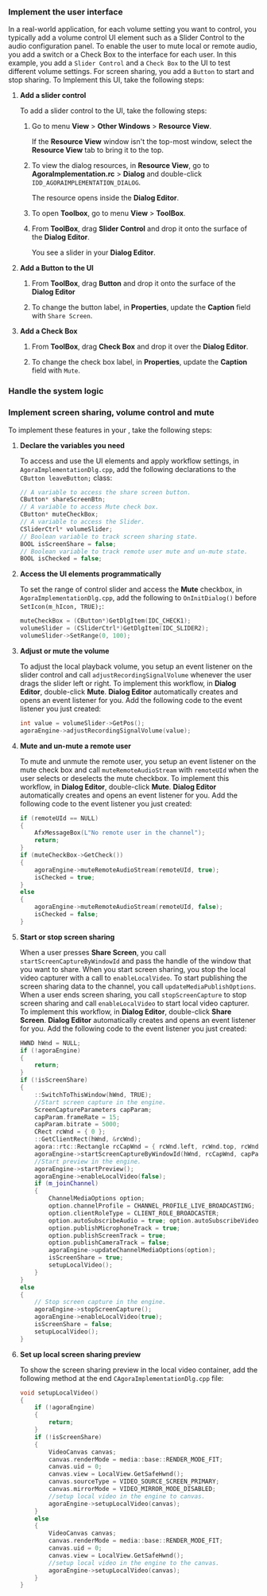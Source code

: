 <PlatformWrapper platform = "windows">


### Implement the user interface

In a real-world application, for each volume setting you want to control, you typically add a volume control UI element such as a <Link target="_blank" to="https://learn.microsoft.com/en-us/cpp/mfc/using-csliderctrl?view=msvc-170">Slider Control</Link> to the audio configuration panel. To enable the user to mute local or remote audio, you add a switch or a Check Box to the interface for each user. In this example, you add a `Slider Control` and a `Check Box` to the UI to test different volume settings. For screen sharing, you add a `Button` to start and stop sharing. To
Implement this UI, take the following steps:

1. **Add a slider control**

   To add a slider control to the UI, take the following steps:

    1. Go to menu **View** > **Other Windows** > **Resource View**.
        
       If the **Resource View** window isn't the top-most window, select the **Resource View** tab to bring it to the top.

    2. To view the dialog resources, in **Resource View**, go to **AgoraImplementation.rc** > **Dialog** and double-click `IDD_AGORAIMPLEMENTATION_DIALOG`.

        The resource opens inside the **Dialog Editor**. 
    
    3. To open **Toolbox**, go to menu **View** > **ToolBox**.

    4. From **ToolBox**, drag **Slider Control** and drop it onto the surface of the **Dialog Editor**.

        You see a slider in your **Dialog Editor**.

2. **Add a Button to the UI**

    1. From **ToolBox**, drag **Button** and drop it onto the surface of the **Dialog Editor**

    2. To change the button label, in **Properties**, update the **Caption** field with `Share Screen`.

3. **Add a Check Box**

    1. From **ToolBox**, drag **Check Box** and drop it over the **Dialog Editor**.

    2. To change the check box label, in **Properties**, update the **Caption** field with `Mute`.


### Handle the system logic

### Implement screen sharing, volume control and mute

To implement these features in your <Vpl k="CLIENT" />, take the following steps:

1. **Declare the variables you need**

    To access and use the UI elements and apply workflow settings, in `AgoraImplementationDlg.cpp`, add the following declarations to the `CButton leaveButton;` class:

    ```cpp
    // A variable to access the share screen button.
    CButton* shareScreenBtn;
    // A variable to access Mute check box.
    CButton* muteCheckBox;
    // A variable to access the Slider.
    CSliderCtrl* volumeSlider;
    // Boolean variable to track screen sharing state.
    BOOL isScreenShare = false;
    // Boolean variable to track remote user mute and un-mute state.
    BOOL isChecked = false;
    ```
2. **Access the UI elements programmatically**
    
    To set the range of control slider and access the **Mute** checkbox, in `AgoraImplementationDlg.cpp`, add the following to `OnInitDialog()` before `SetIcon(m_hIcon, TRUE);`:  

    ```cpp
    muteCheckBox = (CButton*)GetDlgItem(IDC_CHECK1);
	volumeSlider = (CSliderCtrl*)GetDlgItem(IDC_SLIDER2);
	volumeSlider->SetRange(0, 100);
    ```

1. **Adjust or mute the volume**

    To adjust the local playback volume, you setup an event listener on the slider control and call `adjustRecordingSignalVolume` whenever the user drags the slider left or right. To implement this workflow, in **Dialog Editor**, double-click **Mute**. **Dialog Editor** automatically creates and opens an event listener for you. Add the following code to the event listener you just created:

    ```cpp
    int value = volumeSlider->GetPos();
	agoraEngine->adjustRecordingSignalVolume(value);
    ```

1. **Mute and un-mute a remote user**

    To mute and unmute the remote user, you setup an event listener on the mute check box and call `muteRemoteAudioStream` with `remoteUId` when the user selects or deselects the mute checkbox. To implement this workflow, in **Dialog Editor**, double-click **Mute**. **Dialog Editor** automatically creates and opens an event listener for you. Add the following code to the event listener you just created:

    ```cpp
    if (remoteUId == NULL)
    {
		AfxMessageBox(L"No remote user in the channel");
		return;
	}
    if (muteCheckBox->GetCheck()) 
    {
		agoraEngine->muteRemoteAudioStream(remoteUId, true);
        isChecked = true;
	}
	else 
    {
		agoraEngine->muteRemoteAudioStream(remoteUId, false);
        isChecked = false;
	}
    ```
    

1. **Start or stop screen sharing**

    When a user presses **Share Screen**, you call `startScreenCaptureByWindowId` and pass the handle of the window that you want to share. When you start screen sharing, you stop the local video capturer with a call to `enableLocalVideo`. To start publishing the screen sharing data to the channel, you call `updateMediaPublishOptions`. When a user ends screen sharing, you call `stopScreenCapture` to stop screen sharing and call `enableLocalVideo` to start local video capturer. To implement this workflow, in **Dialog Editor**, double-click **Share Screen**. **Dialog Editor** automatically creates and opens an event listener for you. Add the following code to the event listener you just created:

    ```cpp
    HWND hWnd = NULL;
    if (!agoraEngine)
    {
        return;
    }
    if (!isScreenShare)
    {
        ::SwitchToThisWindow(hWnd, TRUE);
        //Start screen capture in the engine.
        ScreenCaptureParameters capParam;
        capParam.frameRate = 15;
        capParam.bitrate = 5000;
        CRect rcWnd = { 0 };
        ::GetClientRect(hWnd, &rcWnd);
        agora::rtc::Rectangle rcCapWnd = { rcWnd.left, rcWnd.top, rcWnd.right - rcWnd.left, rcWnd.bottom - rcWnd.top };
        agoraEngine->startScreenCaptureByWindowId(hWnd, rcCapWnd, capParam);
        //Start preview in the engine.
        agoraEngine->startPreview();
        agoraEngine->enableLocalVideo(false);
        if (m_joinChannel) 
        {
            ChannelMediaOptions option;
            option.channelProfile = CHANNEL_PROFILE_LIVE_BROADCASTING;
            option.clientRoleType = CLIENT_ROLE_BROADCASTER;
            option.autoSubscribeAudio = true; option.autoSubscribeVideo = true;
            option.publishMicrophoneTrack = true;
            option.publishScreenTrack = true;
            option.publishCameraTrack = false;
            agoraEngine->updateChannelMediaOptions(option);
            isScreenShare = true;
            setupLocalVideo();
        }
    }
    else 
    {
        // Stop screen capture in the engine.
        agoraEngine->stopScreenCapture();
        agoraEngine->enableLocalVideo(true);
        isScreenShare = false;
        setupLocalVideo();
    }
    ```
1. **Set up local screen sharing preview**

    To show the screen sharing preview in the local video container, add the following method at the end `CAgoraImplementationDlg.cpp` file:

    ``` cpp
    void setupLocalVideo()
    {
        if (!agoraEngine)
        {
            return;
        }
        if (!isScreenShare) 
        {
            VideoCanvas canvas;
            canvas.renderMode = media::base::RENDER_MODE_FIT;
            canvas.uid = 0;
            canvas.view = LocalView.GetSafeHwnd();
            canvas.sourceType = VIDEO_SOURCE_SCREEN_PRIMARY;
            canvas.mirrorMode = VIDEO_MIRROR_MODE_DISABLED;
            //setup local video in the engine to canvas.
            agoraEngine->setupLocalVideo(canvas);
        }
        else
        {
            VideoCanvas canvas;
            canvas.renderMode = media::base::RENDER_MODE_FIT;
            canvas.uid = 0;
            canvas.view = LocalView.GetSafeHwnd();
            //setup local video in the engine to the canvas. 
            agoraEngine->setupLocalVideo(canvas);
        }
    }
    ```
</PlatformWrapper>
